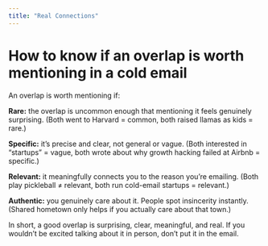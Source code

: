 ```yaml
---
title: "Real Connections"
---
```


# How to know if an overlap is worth mentioning in a cold email

An overlap is worth mentioning if:

**Rare:** the overlap is uncommon enough that mentioning it feels genuinely surprising. (Both went to Harvard = common, both raised llamas as kids = rare.)


**Specific:** it’s precise and clear, not general or vague. (Both interested in “startups” = vague, both wrote about why growth hacking failed at Airbnb = specific.)


**Relevant:** it meaningfully connects you to the reason you’re emailing. (Both play pickleball ≠ relevant, both run cold-email startups = relevant.)


**Authentic:** you genuinely care about it. People spot insincerity instantly. (Shared hometown only helps if you actually care about that town.)


In short, a good overlap is surprising, clear, meaningful, and real. If you wouldn’t be excited talking about it in person, don’t put it in the email.

